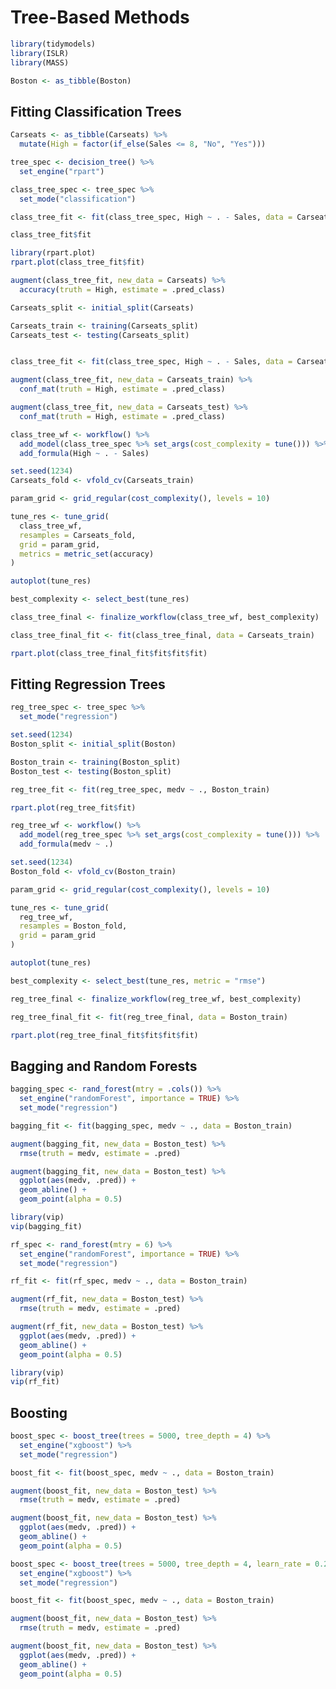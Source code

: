 # Tree-Based Methods

```r
library(tidymodels)
library(ISLR)
library(MASS)

Boston <- as_tibble(Boston)
```

## Fitting Classification Trees

```r
Carseats <- as_tibble(Carseats) %>%
  mutate(High = factor(if_else(Sales <= 8, "No", "Yes")))
```

```r
tree_spec <- decision_tree() %>%
  set_engine("rpart")
```

```r
class_tree_spec <- tree_spec %>%
  set_mode("classification")
```

```r
class_tree_fit <- fit(class_tree_spec, High ~ . - Sales, data = Carseats)
```

```r
class_tree_fit$fit
```

```r
library(rpart.plot)
rpart.plot(class_tree_fit$fit)
```

```r
augment(class_tree_fit, new_data = Carseats) %>%
  accuracy(truth = High, estimate = .pred_class)
```

```r
Carseats_split <- initial_split(Carseats)

Carseats_train <- training(Carseats_split)
Carseats_test <- testing(Carseats_split)


class_tree_fit <- fit(class_tree_spec, High ~ . - Sales, data = Carseats_train)
```

```r
augment(class_tree_fit, new_data = Carseats_train) %>%
  conf_mat(truth = High, estimate = .pred_class)
```

```r
augment(class_tree_fit, new_data = Carseats_test) %>%
  conf_mat(truth = High, estimate = .pred_class)
```

```r
class_tree_wf <- workflow() %>%
  add_model(class_tree_spec %>% set_args(cost_complexity = tune())) %>%
  add_formula(High ~ . - Sales)

set.seed(1234)
Carseats_fold <- vfold_cv(Carseats_train)

param_grid <- grid_regular(cost_complexity(), levels = 10)

tune_res <- tune_grid(
  class_tree_wf, 
  resamples = Carseats_fold, 
  grid = param_grid, 
  metrics = metric_set(accuracy)
)

autoplot(tune_res)
```

```r
best_complexity <- select_best(tune_res)

class_tree_final <- finalize_workflow(class_tree_wf, best_complexity)

class_tree_final_fit <- fit(class_tree_final, data = Carseats_train)

rpart.plot(class_tree_final_fit$fit$fit$fit)
```


## Fitting Regression Trees

```r
reg_tree_spec <- tree_spec %>%
  set_mode("regression")
```

```r
set.seed(1234)
Boston_split <- initial_split(Boston)

Boston_train <- training(Boston_split)
Boston_test <- testing(Boston_split)

reg_tree_fit <- fit(reg_tree_spec, medv ~ ., Boston_train)

rpart.plot(reg_tree_fit$fit)
```


```r
reg_tree_wf <- workflow() %>%
  add_model(reg_tree_spec %>% set_args(cost_complexity = tune())) %>%
  add_formula(medv ~ .)

set.seed(1234)
Boston_fold <- vfold_cv(Boston_train)

param_grid <- grid_regular(cost_complexity(), levels = 10)

tune_res <- tune_grid(
  reg_tree_wf, 
  resamples = Boston_fold, 
  grid = param_grid
)

autoplot(tune_res)
```

```r
best_complexity <- select_best(tune_res, metric = "rmse")

reg_tree_final <- finalize_workflow(reg_tree_wf, best_complexity)

reg_tree_final_fit <- fit(reg_tree_final, data = Boston_train)

rpart.plot(reg_tree_final_fit$fit$fit$fit)
```

## Bagging and Random Forests

```r
bagging_spec <- rand_forest(mtry = .cols()) %>%
  set_engine("randomForest", importance = TRUE) %>%
  set_mode("regression")
```

```r
bagging_fit <- fit(bagging_spec, medv ~ ., data = Boston_train)
```

```r
augment(bagging_fit, new_data = Boston_test) %>%
  rmse(truth = medv, estimate = .pred)
```

```r
augment(bagging_fit, new_data = Boston_test) %>%
  ggplot(aes(medv, .pred)) +
  geom_abline() +
  geom_point(alpha = 0.5)
```

```r
library(vip)
vip(bagging_fit)
```

```r
rf_spec <- rand_forest(mtry = 6) %>%
  set_engine("randomForest", importance = TRUE) %>%
  set_mode("regression")
```

```r
rf_fit <- fit(rf_spec, medv ~ ., data = Boston_train)
```

```r
augment(rf_fit, new_data = Boston_test) %>%
  rmse(truth = medv, estimate = .pred)
```

```r
augment(rf_fit, new_data = Boston_test) %>%
  ggplot(aes(medv, .pred)) +
  geom_abline() +
  geom_point(alpha = 0.5)
```

```r
library(vip)
vip(rf_fit)
```

## Boosting

```r
boost_spec <- boost_tree(trees = 5000, tree_depth = 4) %>%
  set_engine("xgboost") %>%
  set_mode("regression")
```

```r
boost_fit <- fit(boost_spec, medv ~ ., data = Boston_train)
```

```r
augment(boost_fit, new_data = Boston_test) %>%
  rmse(truth = medv, estimate = .pred)
```

```r
augment(boost_fit, new_data = Boston_test) %>%
  ggplot(aes(medv, .pred)) +
  geom_abline() +
  geom_point(alpha = 0.5)
```

```r
boost_spec <- boost_tree(trees = 5000, tree_depth = 4, learn_rate = 0.2) %>%
  set_engine("xgboost") %>%
  set_mode("regression")
```

```r
boost_fit <- fit(boost_spec, medv ~ ., data = Boston_train)
```

```r
augment(boost_fit, new_data = Boston_test) %>%
  rmse(truth = medv, estimate = .pred)
```

```r
augment(boost_fit, new_data = Boston_test) %>%
  ggplot(aes(medv, .pred)) +
  geom_abline() +
  geom_point(alpha = 0.5)
```
